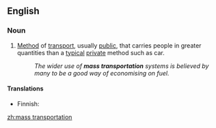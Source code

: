 ==English==
{{wikipedia|Public transport}}

===Noun===
{{en-noun|sg=[[mass]] [[transportation]]}}

# [[method|Method]] of [[transport]], usually [[public]], that carries people in greater quantities than a [[typical]] [[private]] method such as car.
#: ''The wider use of '''mass transportation''' systems is believed by many to be a good way of economising on fuel.''

====Translations====
{{trans-top|method of transport}}
* Finnish: {{t|fi|joukkoliikenne}}
{{trans-mid}}
{{trans-bottom}}

[[zh:mass transportation]]